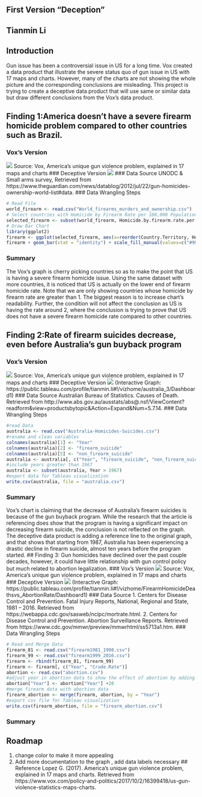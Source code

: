 ## First Version "Deception"
## Tianmin Li

## Introduction
Gun issue has been a controversial issue in US for a long time. Vox created a data product that illustrate the severe status quo of gun issue in US with 17 maps and charts. However, many of the charts are not showing the whole picture and the corresponding conclusions are misleading. This project is trying to create a deceptive data product that will use same or similar data but draw different conclusions from the Vox’s data product. 

## Finding 1:America doesn't have a severe firearm homicide problem compared to other countries such as Brazil.
### Vox's Version
![](images/world_firearm_vox.jpg)
Source: Vox, America's unique gun violence problem, explained in 17 maps and charts
### Deceptive Version
![](images/world_firearm_deceptive.png)
### Data Source
UNODC & Small arms survey, Retrieved from https://www.theguardian.com/news/datablog/2012/jul/22/gun-homicides-ownership-world-list#data. 
### Data Wrangling Steps
```r
# Read File
world_firearm <- read.csv("World_firearms_murders_and_ownership.csv")
# Select countries with Homicide by Firearm Rate per 100,000 Population greater than 1
selected_firearm <- subset(world_firearm, Homicide.by.firearm.rate.per.100.000.pop >1)
# Draw Bar Chart
library(ggplot2)
firearm <- ggplot(selected_firearm, aes(x=reorder(Country.Territory, Homicide.by.firearm.rate.per.100.000.pop), y=Homicide.by.firearm.rate.per.100.000.pop, fill=reorder(Country.Territory, Homicide.by.firearm.rate.per.100.000.pop)))
firearm + geom_bar(stat = "identity") + scale_fill_manual(values=c("#999999","#999999","#999999","#999999","#999999","#999999","#999999","#999999","#999999","#999999","#999999","#999999","#999999","#999999","#CC6666","#999999","#999999","#999999","#999999","#999999","#999999","#999999","#999999","#999999","#999999","#999999","#999999","#999999","#999999","#999999","#999999","#999999","#999999","#999999","#999999","#999999","#999999","#999999","#999999","#999999","#999999","#999999"), guide=FALSE) +theme(axis.text.x = element_text(angle = 90, hjust = 1)) + labs(x = "Country", y = "Homicides by firearm per 1 million people", title = "Homicides by firearm per 1 million people", subtitle = "with countries' rate greater than 1")
```
### Summary
The Vox's graph is cherry picking countries so as to make the point that US is having a severe firearm homicide issue. Using the same dataset with more countries, it is noticed that US is actually on the lower end of firearm homicide rate. Note that we are only showing countries whose homicide by firearm rate are greater than 1. The biggest reason is to increase chart's readability. Further, the condition will not affect the conclusion as US is having the rate around 2, where the conclusion is trying to prove that US does not have a severe firearm homicide rate compared to other countries. 

## Finding 2:Rate of firearm suicides decrease, even before Australia's gun buyback program
### Vox's Version
![](images/australia.jpg)
Source: Vox, America's unique gun violence problem, explained in 17 maps and charts
### Deceptive Version
![](images/suicide_australia.png)
(Interactive Graph: https://public.tableau.com/profile/tianmin.li#!/vizhome/australia_3/Dashboard1)
### Data Source
Australian Bureau of Statistics. Causes of Death. Retrieved from http://www.abs.gov.au/ausstats/abs@.nsf/ViewContent?readform&view=productsbytopic&Action=Expand&Num=5.7.14. 
### Data Wrangling Steps
```r
#read Data
australia <- read.csv("Australia-Homicides-Suicides.csv")
#rename and clean variables
colnames(australia)[1] <- "Year"
colnames(australia)[2] <- "firearm_suicide"
colnames(australia)[5] <- "non_firearm_suicide"
australia <- australia[, c("Year", "firearm_suicide", "non_firearm_suicide")]
#include years greater than 1967
australia <- subset(australia, Year > 1967)
#export data for Tableau visualization
write.csv(australia, file = "australia.csv")
```
### Summary
Vox's chart is claiming that the decrease of Australia's firearm suicides is because of the gun buyback program. While the research that the article is referencing does show that the program is having a significant impact on decreasing firearm suicide, the conclusion is not reflected on the graph. The deceptive data product is adding a reference line to the original graph, and that shows that starting from 1987, Australia has been experiencing a drastic decline in firearm suicide, almost ten years before the program started. 
## Finding 3: Gun homicides have declined over the past couple decades, however, it could have little relationship with gun control policy but much related to abortion legalization.
### Vox's Version
![](images/firearm homicide deaths.png)
Source: Vox, America's unique gun violence problem, explained in 17 maps and charts
### Deceptive Version
![](images/abortion.png)
(Interactive Graph: https://public.tableau.com/profile/tianmin.li#!/vizhome/FirearmHomicideDeathsvs_AbortionRate/Dashboard1) 
### Data Source
1. Centers for Disease Control and Prevention. Fatal Injury Reports, National, Regional and State, 1981 – 2016. Retrieved from https://webappa.cdc.gov/sasweb/ncipc/mortrate.html. 
2. Centers for Disease Control and Prevention. Abortion Surveillance Reports. Retrieved from https://www.cdc.gov/mmwr/preview/mmwrhtml/ss5713a1.htm. 
### Data Wrangling Steps
```r
# Read and Merge Data
firearm_81 <- read.csv("firearm1981_1998.csv")
firearm_99 <- read.csv("firearm1999_2016.csv")
firearm <- rbind(firearm_81, firearm_99)
firearm <- firearm[, c("Year", "Crude.Rate")]
abortion <- read.csv("abortion.csv")
#adjust year in abortion data to show the effect of abortion by adding 20 years
abortion["Year"] <- abortion["Year"] +20
#merge firearm data with abortion data
firearm_abortion <- merge(firearm, abortion, by = "Year")
#export csv file for Tableau visualization
write.csv(firearm_abortion, file = "firearm_abortion.csv")
```
### Summary


## Roadmap
1. change color to make it more appealing
2. Add more documentation to the graph , add data labels necessary 
## Reference
Lopez G. (2017). America's unique gun violence problem, explained in 17 maps and charts. Retrieved from https://www.vox.com/policy-and-politics/2017/10/2/16399418/us-gun-violence-statistics-maps-charts. 

